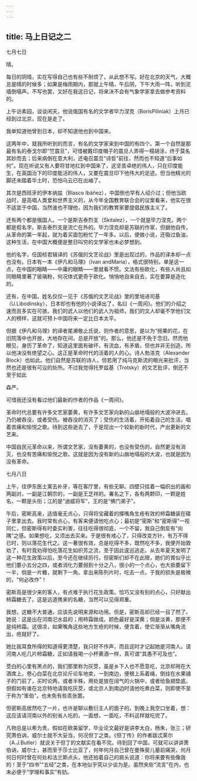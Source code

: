 ```yaml
---
---
---
```

title: 马上日记之二
---



七月七日

晴。

每日的阴晴，实在写得自己也有些不耐烦了，从此想不写。好在北京的天气，大概总是晴的时候多；如果是梅雨期内，那就上午晴，午后阴，下午大雨一阵，听到泥墙倒塌声。不写也罢，又好在我这日记，将来决不会有气象学家拿去做参考资料的。

上午访素园，谈谈闲天，他说俄国有名的文学者毕力涅克（BorisPiliniak）上月已经到过北京，现在是走了。

我单知道他曾到日本，却不知道他也到中国来。

这两年中，就我所听到的而言，有名的文学家来到中国的有四个。第一个自然是那最有名的泰戈尔即“竺震旦”，可惜被戴印度帽子的震旦人弄得一榻胡涂，终于莫名其妙而去；后来病倒在意大利，还电召震旦“诗哲”前往，然而也不知道“后事如何”。现在听说又有人要将甘地扛到中国来了，这坚苦卓绝的伟人，只在印度能生，在英国治下的印度能活的伟人，又要在震旦印下他伟大的足迹。但当他精光的脚还未踏着华土时，恐怕乌云已在出岫了。

其次是西班牙的伊本纳兹（Blasco Ibáñez），中国倒也早有人绍介过；但他当欧战时，是高唱人类爱和世界主义的，从今年全国教育联合会的议案看来，他实在很不适宜于中国，当然谁也不理他，因为我们的教育家要提倡民族主义了。

还有两个都是俄国人。一个是斯吉泰烈支（Skitalez），一个就是毕力涅克。两个都是假名字。斯吉泰烈支是流亡在外的。毕力涅克却是苏联的作家，但据他自传，从革命的第一年起，就为着买面包粉忙了一年多。以后，便做小说，还吸过鱼油，这种生活，在中国大概便是整日叫穷的文学家也未必梦想到。

他的名字，任国桢君辑译的《苏俄的文艺论战》里是出现过的，作品的译本却一点也没有。日本有一本《伊凡和马理》（Ivan andMaria），格式很特别，单是这一点，在中国的眼睛——中庸的眼睛——里就看不惯。文法有些欧化，有些人尚且如同眼睛里著了玻璃粉，何况体式更奇于欧化。悄悄地自来自去，实在要算是造化的。

还有，在中国，姓名仅仅一见于《苏俄的文艺论战》里的里培进司基（U.Libodinsky），日本却也有他的小说译出了，名曰《一周间》。他们的介绍之速而且多实在可骇。我们的武人以他们的武人为祖师，我们的文人却毫不学他们文人的榜样，这就可预卜中国将来一定比日本太平。

但据《伊凡和马理》的译者尾濑敬止氏说，则作者的意思，是以为“频果的花，在旧院落中也开放，大地存在间，总是开放”的。那么，他还是不免于念旧。然而他眼见，身历了革命了，知道这里面有破坏，有流血，有矛盾，但也并非无创造，所以他决没有绝望之心。这正是革命时代的活着的人的心。诗人勃洛克（Alexander Block）也如此。他们自然是苏联的诗人，但若用了纯马克斯流的眼光来批评，当然也还是很有可议的处所。不过我觉得托罗兹基（Trotsky）的文艺批评，倒还不至于如此

森严。

可惜我还没有看过他们最新的作者的作品《一周间》。

革命时代总要有许多文艺家萎黄，有许多文艺家向新的山崩地塌般的大波冲进去，乃仍被吞没，或者受伤。被吞没的消灭了；受伤的生活着，开拓着自己的生活，唱着苦痛和愉悦之歌。待到这些逝去了，于是现出一个较新的新时代，产出更新的文艺来。

中国自民元革命以来，所谓文艺家，没有萎黄的，也没有受伤的，自然更没有消灭，也没有苦痛和愉悦之歌。这就是因为没有新的山崩地塌般的大波，也就是因为没有革命。

七月八日

上午，往伊东医士寓去补牙，等在客厅里，有些无聊。四壁只挂着一幅织出的画和两副对，一副是江朝宗的，一副是王芝祥的。署名之下，各有两颗印，一颗是姓名，一颗是头衔；江的是“迪威将军”，王的是“佛门弟子”。

午后，密斯高来，适值毫无点心，只得将宝藏着的搽嘴角生疮有效的柿霜糖装在碟子里拿出去。我时常有点心，有客来便请他吃点心；最初是“密斯”和“密斯得”一视同仁，但密斯得有时委实利害，往往吃得很彻底，一个不留，我自己倒反有“向隅”之感。如果想吃，又须出去买来。于是很有戒心了，只得改变方针，有万不得已时，则以落花生代之。这一著很有效，总是吃得不多，既然吃不多，我便开始敦劝了，有时竟劝得怕吃落花生如织芳之流，至于因此逡巡逃走。从去年夏天发明了这一种花生政策以后，至今还在继续厉行。但密斯们却不在此限，她们的胃似乎比他们要小五分之四，或者消化力要弱到十分之八，很小的一个点心，也大抵要留下一半，倘是一片糖，就剩下一角。拿出来陈列片时，吃去一点，于我的损失是极微的，“何必改作”！

密斯高是很少来的客人，有点难于执行花生政策。恰巧又没有别的点心，只好献出柿霜糖去了。这是远道携来的名糖，当然可以见得郑重。

我想，这糖不大普通，应该先说明来源和功用。但是，密斯高却已经一目了然了。她说：这是出在河南汜水县的；用柿霜做成。颜色最好是深黄；倘是淡黄，那便不是纯柿霜。这很凉，如果嘴角这些地方生疮的时候，便含着，使它渐渐从嘴角流出，疮就好了。

她比我耳食所得的知道得更清楚，我只好不作声，而且这时才记起她是河南人。请河南人吃几片柿霜糖，正如请我喝一小杯黄酒一样，真可谓“其愚不可及也”。

茭白的心里有黑点的，我们那里称为灰茭，虽是乡下人也不愿意吃，北京却用在大酒席上。卷心白菜在北京论斤论车地卖，一到南边，便根上系着绳，倒挂在水果铺子的门前了，买时论两，或者半株，用处是放在阔气的火锅中，或者给鱼翅垫底。但假如有谁在北京特地请我吃灰茭，或北京人到南边时请他吃煮白菜，则即使不至于称为“笨伯”，也未免有些乖张罢。

但密斯高居然吃了一片，也许是聊以敷衍主人的面子的。到晚上我空口坐着，想：这应该请河南以外的别省人吃的，一面想，一面吃，不料这样就吃完了。

凡物总是以希为贵。假如在欧美留学，毕业论文最好是讲李太白，杨朱，张三；研究萧伯讷，威尔士就不大妥当，何况但丁之类。《但丁传》的作者跋忒莱尔（A.J.Butler）就说关于但丁的文献实在看不完。待到回了中国，可就可以讲讲萧伯讷，威尔士，甚而至于莎士比亚了，何年何月自己曾在曼殊斐儿墓前痛哭，何月何日何时曾在何处和法兰斯点头，他还拍着自己的肩头说道：你将来要有些像我的！至于“四书”“五经”之类，在本地似乎究以少谈为是。虽然夹些“流言”在内，也未必便于“学理和事实”有妨。